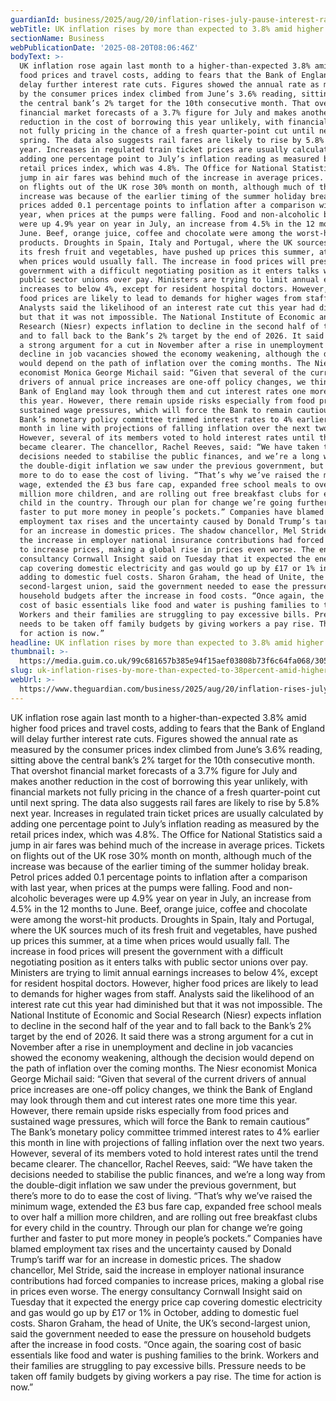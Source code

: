 ```yaml
---
guardianId: business/2025/aug/20/inflation-rises-july-pause-interest-rate-cuts
webTitle: UK inflation rises by more than expected to 3.8% amid higher food prices
sectionName: Business
webPublicationDate: '2025-08-20T08:06:46Z'
bodyText: >-
  UK inflation rose again last month to a higher-than-expected 3.8% amid higher
  food prices and travel costs, adding to fears that the Bank of England will
  delay further interest rate cuts. Figures showed the annual rate as measured
  by the consumer prices index climbed from June’s 3.6% reading, sitting above
  the central bank’s 2% target for the 10th consecutive month. That overshot
  financial market forecasts of a 3.7% figure for July and makes another
  reduction in the cost of borrowing this year unlikely, with financial markets
  not fully pricing in the chance of a fresh quarter-point cut until next
  spring. The data also suggests rail fares are likely to rise by 5.8% next
  year. Increases in regulated train ticket prices are usually calculated by
  adding one percentage point to July’s inflation reading as measured by the
  retail prices index, which was 4.8%. The Office for National Statistics said a
  jump in air fares was behind much of the increase in average prices. Tickets
  on flights out of the UK rose 30% month on month, although much of the
  increase was because of the earlier timing of the summer holiday break. Petrol
  prices added 0.1 percentage points to inflation after a comparison with last
  year, when prices at the pumps were falling. Food and non-alcoholic beverages
  were up 4.9% year on year in July, an increase from 4.5% in the 12 months to
  June. Beef, orange juice, coffee and chocolate were among the worst-hit
  products. Droughts in Spain, Italy and Portugal, where the UK sources much of
  its fresh fruit and vegetables, have pushed up prices this summer, at a time
  when prices would usually fall. The increase in food prices will present the
  government with a difficult negotiating position as it enters talks with
  public sector unions over pay. Ministers are trying to limit annual earnings
  increases to below 4%, except for resident hospital doctors. However, higher
  food prices are likely to lead to demands for higher wages from staff.
  Analysts said the likelihood of an interest rate cut this year had diminished
  but that it was not impossible. The National Institute of Economic and Social
  Research (Niesr) expects inflation to decline in the second half of the year
  and to fall back to the Bank’s 2% target by the end of 2026. It said there was
  a strong argument for a cut in November after a rise in unemployment and
  decline in job vacancies showed the economy weakening, although the decision
  would depend on the path of inflation over the coming months. The Niesr
  economist Monica George Michail said: “Given that several of the current
  drivers of annual price increases are one-off policy changes, we think the
  Bank of England may look through them and cut interest rates one more time
  this year. However, there remain upside risks especially from food prices and
  sustained wage pressures, which will force the Bank to remain cautious” The
  Bank’s monetary policy committee trimmed interest rates to 4% earlier this
  month in line with projections of falling inflation over the next two years.
  However, several of its members voted to hold interest rates until the trend
  became clearer. The chancellor, Rachel Reeves, said: “We have taken the
  decisions needed to stabilise the public finances, and we’re a long way from
  the double-digit inflation we saw under the previous government, but there’s
  more to do to ease the cost of living. “That’s why we’ve raised the minimum
  wage, extended the £3 bus fare cap, expanded free school meals to over half a
  million more children, and are rolling out free breakfast clubs for every
  child in the country. Through our plan for change we’re going further and
  faster to put more money in people’s pockets.” Companies have blamed
  employment tax rises and the uncertainty caused by Donald Trump’s tariff war
  for an increase in domestic prices. The shadow chancellor, Mel Stride, said
  the increase in employer national insurance contributions had forced companies
  to increase prices, making a global rise in prices even worse. The energy
  consultancy Cornwall Insight said on Tuesday that it expected the energy price
  cap covering domestic electricity and gas would go up by £17 or 1% in October,
  adding to domestic fuel costs. Sharon Graham, the head of Unite, the UK’s
  second-largest union, said the government needed to ease the pressure on
  household budgets after the increase in food costs. “Once again, the soaring
  cost of basic essentials like food and water is pushing families to the brink.
  Workers and their families are struggling to pay excessive bills. Pressure
  needs to be taken off family budgets by giving workers a pay rise. The time
  for action is now.”
headline: UK inflation rises by more than expected to 3.8% amid higher food prices
thumbnail: >-
  https://media.guim.co.uk/99c681657b385e94f15aef03808b73f6c64fa068/305_162_4286_3429/500.jpg
slug: uk-inflation-rises-by-more-than-expected-to-38percent-amid-higher-food-prices
webUrl: >-
  https://www.theguardian.com/business/2025/aug/20/inflation-rises-july-pause-interest-rate-cuts
---
```

UK inflation rose again last month to a higher-than-expected 3.8% amid higher food prices and travel costs, adding to fears that the Bank of England will delay further interest rate cuts. Figures showed the annual rate as measured by the consumer prices index climbed from June’s 3.6% reading, sitting above the central bank’s 2% target for the 10th consecutive month. That overshot financial market forecasts of a 3.7% figure for July and makes another reduction in the cost of borrowing this year unlikely, with financial markets not fully pricing in the chance of a fresh quarter-point cut until next spring. The data also suggests rail fares are likely to rise by 5.8% next year. Increases in regulated train ticket prices are usually calculated by adding one percentage point to July’s inflation reading as measured by the retail prices index, which was 4.8%. The Office for National Statistics said a jump in air fares was behind much of the increase in average prices. Tickets on flights out of the UK rose 30% month on month, although much of the increase was because of the earlier timing of the summer holiday break. Petrol prices added 0.1 percentage points to inflation after a comparison with last year, when prices at the pumps were falling. Food and non-alcoholic beverages were up 4.9% year on year in July, an increase from 4.5% in the 12 months to June. Beef, orange juice, coffee and chocolate were among the worst-hit products. Droughts in Spain, Italy and Portugal, where the UK sources much of its fresh fruit and vegetables, have pushed up prices this summer, at a time when prices would usually fall. The increase in food prices will present the government with a difficult negotiating position as it enters talks with public sector unions over pay. Ministers are trying to limit annual earnings increases to below 4%, except for resident hospital doctors. However, higher food prices are likely to lead to demands for higher wages from staff. Analysts said the likelihood of an interest rate cut this year had diminished but that it was not impossible. The National Institute of Economic and Social Research (Niesr) expects inflation to decline in the second half of the year and to fall back to the Bank’s 2% target by the end of 2026. It said there was a strong argument for a cut in November after a rise in unemployment and decline in job vacancies showed the economy weakening, although the decision would depend on the path of inflation over the coming months. The Niesr economist Monica George Michail said: “Given that several of the current drivers of annual price increases are one-off policy changes, we think the Bank of England may look through them and cut interest rates one more time this year. However, there remain upside risks especially from food prices and sustained wage pressures, which will force the Bank to remain cautious” The Bank’s monetary policy committee trimmed interest rates to 4% earlier this month in line with projections of falling inflation over the next two years. However, several of its members voted to hold interest rates until the trend became clearer. The chancellor, Rachel Reeves, said: “We have taken the decisions needed to stabilise the public finances, and we’re a long way from the double-digit inflation we saw under the previous government, but there’s more to do to ease the cost of living. “That’s why we’ve raised the minimum wage, extended the £3 bus fare cap, expanded free school meals to over half a million more children, and are rolling out free breakfast clubs for every child in the country. Through our plan for change we’re going further and faster to put more money in people’s pockets.” Companies have blamed employment tax rises and the uncertainty caused by Donald Trump’s tariff war for an increase in domestic prices. The shadow chancellor, Mel Stride, said the increase in employer national insurance contributions had forced companies to increase prices, making a global rise in prices even worse. The energy consultancy Cornwall Insight said on Tuesday that it expected the energy price cap covering domestic electricity and gas would go up by £17 or 1% in October, adding to domestic fuel costs. Sharon Graham, the head of Unite, the UK’s second-largest union, said the government needed to ease the pressure on household budgets after the increase in food costs. “Once again, the soaring cost of basic essentials like food and water is pushing families to the brink. Workers and their families are struggling to pay excessive bills. Pressure needs to be taken off family budgets by giving workers a pay rise. The time for action is now.”
